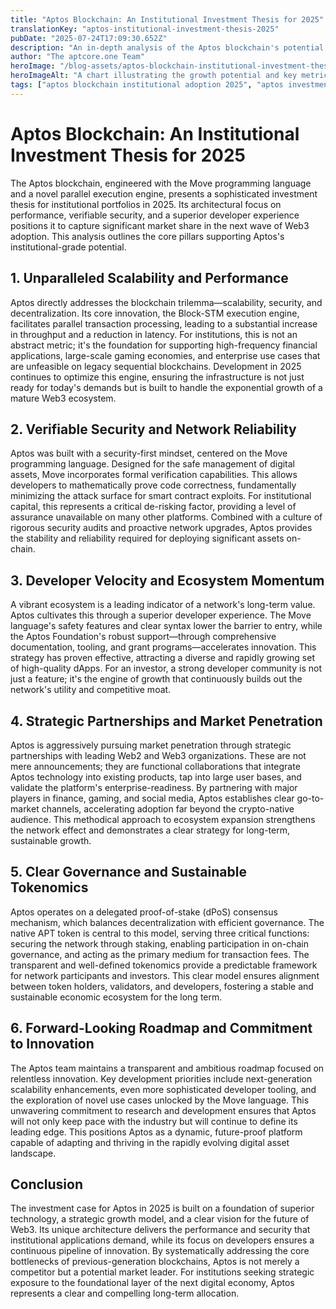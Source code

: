 ```yaml
---
title: "Aptos Blockchain: An Institutional Investment Thesis for 2025"
translationKey: "aptos-institutional-investment-thesis-2025"
pubDate: "2025-07-24T17:09:30.652Z"
description: "An in-depth analysis of the Aptos blockchain's potential for institutional investment in 2025. We explore the key drivers of its growth, core technological advantages, and the factors positioning Aptos as a strategic asset for institutional portfolios."
author: "The aptcore.one Team"
heroImage: "/blog-assets/aptos-blockchain-institutional-investment-thesis-2024.jpg"
heroImageAlt: "A chart illustrating the growth potential and key metrics of the Aptos blockchain, highlighting its suitability for institutional investment in 2025."
tags: ["aptos blockchain institutional adoption 2025", "aptos investment thesis 2025", "why invest in aptos blockchain", "aptos blockchain price outlook 2025", "aptos institutional investors", "is aptos a good investment 2025", "aptos blockchain future roadmap"]
---
```


# Aptos Blockchain: An Institutional Investment Thesis for 2025

The Aptos blockchain, engineered with the Move programming language and a novel parallel execution engine, presents a sophisticated investment thesis for institutional portfolios in 2025. Its architectural focus on performance, verifiable security, and a superior developer experience positions it to capture significant market share in the next wave of Web3 adoption. This analysis outlines the core pillars supporting Aptos's institutional-grade potential.

## 1. Unparalleled Scalability and Performance

Aptos directly addresses the blockchain trilemma—scalability, security, and decentralization. Its core innovation, the Block-STM execution engine, facilitates parallel transaction processing, leading to a substantial increase in throughput and a reduction in latency. For institutions, this is not an abstract metric; it's the foundation for supporting high-frequency financial applications, large-scale gaming economies, and enterprise use cases that are unfeasible on legacy sequential blockchains. Development in 2025 continues to optimize this engine, ensuring the infrastructure is not just ready for today's demands but is built to handle the exponential growth of a mature Web3 ecosystem.

## 2. Verifiable Security and Network Reliability

Aptos was built with a security-first mindset, centered on the Move programming language. Designed for the safe management of digital assets, Move incorporates formal verification capabilities. This allows developers to mathematically prove code correctness, fundamentally minimizing the attack surface for smart contract exploits. For institutional capital, this represents a critical de-risking factor, providing a level of assurance unavailable on many other platforms. Combined with a culture of rigorous security audits and proactive network upgrades, Aptos provides the stability and reliability required for deploying significant assets on-chain.

## 3. Developer Velocity and Ecosystem Momentum

A vibrant ecosystem is a leading indicator of a network's long-term value. Aptos cultivates this through a superior developer experience. The Move language's safety features and clear syntax lower the barrier to entry, while the Aptos Foundation's robust support—through comprehensive documentation, tooling, and grant programs—accelerates innovation. This strategy has proven effective, attracting a diverse and rapidly growing set of high-quality dApps. For an investor, a strong developer community is not just a feature; it's the engine of growth that continuously builds out the network's utility and competitive moat.

## 4. Strategic Partnerships and Market Penetration

Aptos is aggressively pursuing market penetration through strategic partnerships with leading Web2 and Web3 organizations. These are not mere announcements; they are functional collaborations that integrate Aptos technology into existing products, tap into large user bases, and validate the platform's enterprise-readiness. By partnering with major players in finance, gaming, and social media, Aptos establishes clear go-to-market channels, accelerating adoption far beyond the crypto-native audience. This methodical approach to ecosystem expansion strengthens the network effect and demonstrates a clear strategy for long-term, sustainable growth.

## 5. Clear Governance and Sustainable Tokenomics

Aptos operates on a delegated proof-of-stake (dPoS) consensus mechanism, which balances decentralization with efficient governance. The native APT token is central to this model, serving three critical functions: securing the network through staking, enabling participation in on-chain governance, and acting as the primary medium for transaction fees. The transparent and well-defined tokenomics provide a predictable framework for network participants and investors. This clear model ensures alignment between token holders, validators, and developers, fostering a stable and sustainable economic ecosystem for the long term.

## 6. Forward-Looking Roadmap and Commitment to Innovation

The Aptos team maintains a transparent and ambitious roadmap focused on relentless innovation. Key development priorities include next-generation scalability enhancements, even more sophisticated developer tooling, and the exploration of novel use cases unlocked by the Move language. This unwavering commitment to research and development ensures that Aptos will not only keep pace with the industry but will continue to define its leading edge. This positions Aptos as a dynamic, future-proof platform capable of adapting and thriving in the rapidly evolving digital asset landscape.

## Conclusion

The investment case for Aptos in 2025 is built on a foundation of superior technology, a strategic growth model, and a clear vision for the future of Web3. Its unique architecture delivers the performance and security that institutional applications demand, while its focus on developers ensures a continuous pipeline of innovation. By systematically addressing the core bottlenecks of previous-generation blockchains, Aptos is not merely a competitor but a potential market leader. For institutions seeking strategic exposure to the foundational layer of the next digital economy, Aptos represents a clear and compelling long-term allocation.